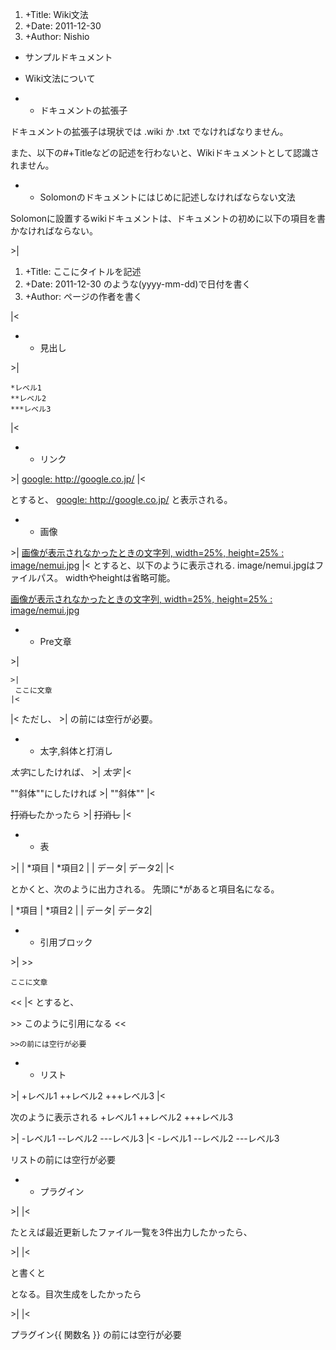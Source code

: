 ﻿#+Title: Wiki文法
#+Date: 2011-12-30
#+Author: Nishio

{{toc(syntax.wiki)}}

*サンプルドキュメント

*Wiki文法について

**ドキュメントの拡張子

ドキュメントの拡張子は現状では .wiki か .txt でなければなりません。

また、以下の#+Titleなどの記述を行わないと、Wikiドキュメントとして認識されません。

**Solomonのドキュメントにはじめに記述しなければならない文法

Solomonに設置するwikiドキュメントは、ドキュメントの初めに以下の項目を書かなければならない。

>|
#+Title: ここにタイトルを記述 
#+Date: 2011-12-30 のような(yyyy-mm-dd)で日付を書く
#+Author: ページの作者を書く 
|<

**見出し

>|
 *レベル1
 **レベル2
 ***レベル3
|<

**リンク
>|
[[google: http://google.co.jp/]]
|<

とすると、
[[google: http://google.co.jp/]]
と表示される。

**画像

>|
[[画像が表示されなかったときの文字列, width=25%, height=25% : image/nemui.jpg]]
|<
とすると、以下のように表示される. image/nemui.jpgはファイルパス。
widthやheightは省略可能。

[[画像が表示されなかったときの文字列, width=25%, height=25% : image/nemui.jpg]]


**Pre文章
>|
 >|
  ここに文章
 |<
|<
ただし、 >| の前には空行が必要。

**太字,斜体と打消し

''太字''にしたければ、
>|
''太字''
|<

""斜体""にしたければ
>|
""斜体""
|<

<del>打消し</del>たかったら
>|
<del>打消し</del>
|<

**表
>|
| *項目 | *項目2 |
| データ| データ2|
|<

とかくと、次のように出力される。
先頭に*があると項目名になる。

| *項目 | *項目2 |
| データ| データ2|

**引用ブロック

>|
>>
 ここに文章
<<
|<
とすると、

>>
このように引用になる
<<
 >>の前には空行が必要

**リスト

>|
+レベル1
++レベル2
+++レベル3
|<

次のように表示される
+レベル1
++レベル2
+++レベル3

>|
-レベル1
--レベル2
---レベル3
|<
-レベル1
--レベル2
---レベル3

リストの前には空行が必要

**プラグイン

>|
{{プラグイン独自の書き方}}
|<

たとえば最近更新したファイル一覧を3件出力したかったら、

>|
{{recent(3)}}
|<

と書くと

{{recent(3)}}

となる。目次生成をしたかったら

>|
{{toc(目次を生成したいwikiファイル)}}
|<

プラグイン{{ 関数名 }} の前には空行が必要
